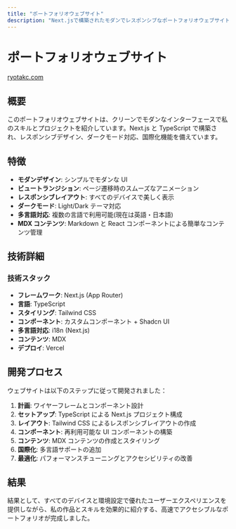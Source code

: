 ```yaml
---
title: "ポートフォリオウェブサイト"
description: "Next.jsで構築されたモダンでレスポンシブなポートフォリオウェブサイト"
---
```


# ポートフォリオウェブサイト

[ryotakc.com](https://www.ryotakc.com/)

## 概要

このポートフォリオウェブサイトは、クリーンでモダンなインターフェースで私のスキルとプロジェクトを紹介しています。Next.js と TypeScript で構築され、レスポンシブデザイン、ダークモード対応、国際化機能を備えています。

## 特徴

- **モダンデザイン**: シンプルでモダンな UI
- **ビュートランジション**: ページ遷移時のスムーズなアニメーション
- **レスポンシブレイアウト**: すべてのデバイスで美しく表示
- **ダークモード**: Light/Dark テーマ対応
- **多言語対応**: 複数の言語で利用可能(現在は英語・日本語)
- **MDX コンテンツ**: Markdown と React コンポーネントによる簡単なコンテンツ管理

## 技術詳細

### 技術スタック

- **フレームワーク**: Next.js (App Router)
- **言語**: TypeScript
- **スタイリング**: Tailwind CSS
- **コンポーネント**: カスタムコンポーネント + Shadcn UI
- **多言語対応**: i18n (Next.js)
- **コンテンツ**: MDX
- **デプロイ**: Vercel

## 開発プロセス

ウェブサイトは以下のステップに従って開発されました：

1. **計画**: ワイヤーフレームとコンポーネント設計
2. **セットアップ**: TypeScript による Next.js プロジェクト構成
3. **レイアウト**: Tailwind CSS によるレスポンシブレイアウトの作成
4. **コンポーネント**: 再利用可能な UI コンポーネントの構築
5. **コンテンツ**: MDX コンテンツの作成とスタイリング
6. **国際化**: 多言語サポートの追加
7. **最適化**: パフォーマンスチューニングとアクセシビリティの改善

## 結果

結果として、すべてのデバイスと環境設定で優れたユーザーエクスペリエンスを提供しながら、私の作品とスキルを効果的に紹介する、高速でアクセシブルなポートフォリオが完成しました。
